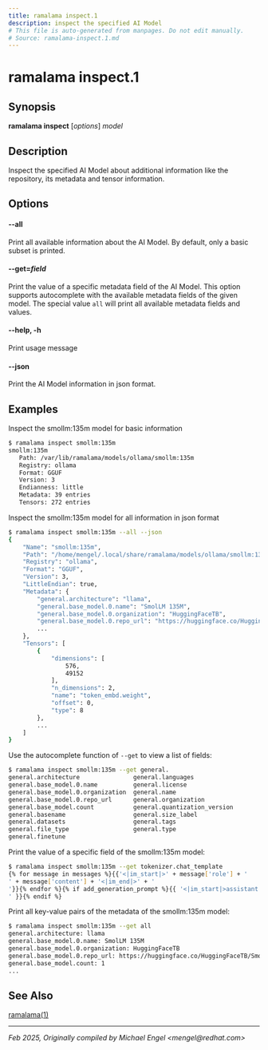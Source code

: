 ```yaml
---
title: ramalama inspect.1
description: inspect the specified AI Model
# This file is auto-generated from manpages. Do not edit manually.
# Source: ramalama-inspect.1.md
---
```


# ramalama inspect.1

## Synopsis
**ramalama inspect** [*options*] *model*

## Description
Inspect the specified AI Model about additional information
like the repository, its metadata and tensor information.

## Options

#### **--all**
Print all available information about the AI Model.
By default, only a basic subset is printed. 

#### **--get**=*field*
Print the value of a specific metadata field of the AI Model.
This option supports autocomplete with the available metadata
fields of the given model.
The special value `all` will print all available metadata
fields and values.

#### **--help**, **-h**
Print usage message

#### **--json**
Print the AI Model information in json format.

## Examples

Inspect the smollm:135m model for basic information
```bash
$ ramalama inspect smollm:135m
smollm:135m
   Path: /var/lib/ramalama/models/ollama/smollm:135m
   Registry: ollama
   Format: GGUF
   Version: 3
   Endianness: little
   Metadata: 39 entries
   Tensors: 272 entries
```

Inspect the smollm:135m model for all information in json format
```bash
$ ramalama inspect smollm:135m --all --json
{
    "Name": "smollm:135m",
    "Path": "/home/mengel/.local/share/ramalama/models/ollama/smollm:135m",
    "Registry": "ollama",
    "Format": "GGUF",
    "Version": 3,
    "LittleEndian": true,
    "Metadata": {
        "general.architecture": "llama",
        "general.base_model.0.name": "SmolLM 135M",
        "general.base_model.0.organization": "HuggingFaceTB",
        "general.base_model.0.repo_url": "https://huggingface.co/HuggingFaceTB/SmolLM-135M",
        ...
    },
    "Tensors": [
        {
            "dimensions": [
                576,
                49152
            ],
            "n_dimensions": 2,
            "name": "token_embd.weight",
            "offset": 0,
            "type": 8
        },
        ...
    ]
}
```

Use the autocomplete function of `--get` to view a list of fields:
```bash
$ ramalama inspect smollm:135m --get general.
general.architecture               general.languages
general.base_model.0.name          general.license
general.base_model.0.organization  general.name
general.base_model.0.repo_url      general.organization
general.base_model.count           general.quantization_version
general.basename                   general.size_label
general.datasets                   general.tags
general.file_type                  general.type
general.finetune
```

Print the value of a specific field of the smollm:135m model:
```bash
$ ramalama inspect smollm:135m --get tokenizer.chat_template
{% for message in messages %}{{'<|im_start|>' + message['role'] + '
' + message['content'] + '<|im_end|>' + '
'}}{% endfor %}{% if add_generation_prompt %}{{ '<|im_start|>assistant
' }}{% endif %}
```

Print all key-value pairs of the metadata of the smollm:135m model:
```bash
$ ramalama inspect smollm:135m --get all
general.architecture: llama
general.base_model.0.name: SmolLM 135M
general.base_model.0.organization: HuggingFaceTB
general.base_model.0.repo_url: https://huggingface.co/HuggingFaceTB/SmolLM-135M
general.base_model.count: 1
...
```

## See Also
[ramalama(1)](/docs/commands/ramalama/)

---

*Feb 2025, Originally compiled by Michael Engel &lt;mengel&#64;redhat.com&gt;*